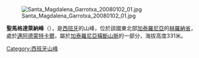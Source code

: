 [[Image:Santa_Magdalena_Garrotxa_20080102_01.jpg|right]]

{{coord|42|13|12.47|N|2|46|4.558|E|type:mountain(331)_region:ES-CT|display=title}}

'''聖馬格達萊納峰'''（{{lang-ca|Puig de Santa Magdalena}}），是[[西班牙|西班牙]]的山峰，位於該國東北部[[加泰羅尼亞|加泰羅尼亞]]的[[赫羅納省|赫羅納省]]，處於[[邁阿德蒙特卡爾|邁阿德蒙特卡爾]]，屬於[[加泰羅尼亞橫斷山脈|加泰羅尼亞橫斷山脈]]的一部分，海拔高度331米。

{{Spain-geo-stub}}
[[Category:西班牙山峰|Category:西班牙山峰]]